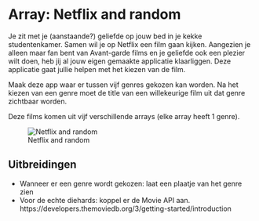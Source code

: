 # Array: Netflix and random

Je zit met je (aanstaande?) geliefde op jouw bed in je kekke studentenkamer. Samen wil je op Netflix een film gaan kijken. Aangezien je alleen maar fan bent van Avant-garde films en je geliefde ook een plezier wilt doen, heb jij al jouw eigen gemaakte applicatie klaarliggen. Deze applicatie gaat jullie helpen met het kiezen van de film. 

Maak deze app waar er tussen vijf genres gekozen kan worden. Na het kiezen van een genre moet de title van een willekeurige film uit dat genre zichtbaar worden. 

Deze films komen uit vijf verschillende arrays (elke array heeft 1 genre).

![Netflix and random](figures/Netflix-and-random-ui.png)


## Uitbreidingen
- Wanneer er een genre wordt gekozen: laat een plaatje van het genre zien
- Voor de echte diehards: koppel er de Movie API aan. https://developers.themoviedb.org/3/getting-started/introduction

